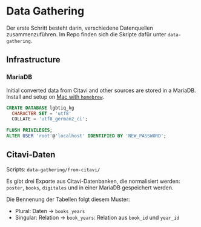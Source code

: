 # Data Gathering

Der erste Schritt besteht darin, verschiedene Datenquellen zusammenzuführen.
Im Repo finden sich die Skripte dafür unter `data-gathering`.


## Infrastructure

### MariaDB

Initial converted data from Citavi and other sources are stored in a MariaDB.
Install and setup on [Mac with `homebrew`](https://mariadb.com/kb/en/installing-mariadb-on-macos-using-homebrew/).

```sql
CREATE DATABASE lgbtiq_kg 
  CHARACTER SET = 'utf8'
  COLLATE = 'utf8_german2_ci';
  
FLUSH PRIVILEGES;
ALTER USER 'root'@'localhost' IDENTIFIED BY 'NEW_PASSWORD';
```

## Citavi-Daten

Scripts: `data-gathering/from-citavi/`

Es gibt drei Exporte aus Citavi-Datenbanken, die normalisiert werden: `poster`, `books`, `digitales` und in einer MariaDB gespeichert werden.

Die Bennenung der Tabellen folgt diesem Muster: 

* Plural: Daten -> `books_years`
* Singular: Relation -> `book_years`: Relation aus `book_id` und `year_id`
